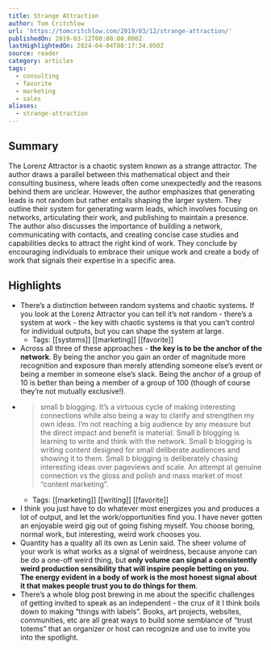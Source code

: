 ```yaml
---
title: Strange Attraction
author: Tom Critchlow
url: 'https://tomcritchlow.com/2019/03/12/strange-attraction/'
publishedOn: 2019-03-12T00:00:00.000Z
lastHighlightedOn: 2024-04-04T08:17:34.050Z
source: reader
category: articles
tags:
  - consulting
  - favorite
  - marketing
  - sales
aliases:
  - strange-attraction
---
```

## Summary

The Lorenz Attractor is a chaotic system known as a strange attractor. The author draws a parallel between this mathematical object and their consulting business, where leads often come unexpectedly and the reasons behind them are unclear. However, the author emphasizes that generating leads is not random but rather entails shaping the larger system. They outline their system for generating warm leads, which involves focusing on networks, articulating their work, and publishing to maintain a presence. The author also discusses the importance of building a network, communicating with contacts, and creating concise case studies and capabilities decks to attract the right kind of work. They conclude by encouraging individuals to embrace their unique work and create a body of work that signals their expertise in a specific area.

## Highlights
- There’s a distinction between random systems and chaotic systems. If you look at the Lorenz Attractor you can tell it’s not random - there’s a system at work - the key with chaotic systems is that you can’t control for individual outputs, but you can shape the system at large.
    - Tags: [[systems]] [[marketing]] [[favorite]] 
- Across all three of these approaches - **the key is to be the anchor of the network**. By being the anchor you gain an order of magnitude more recognition and exposure than merely attending someone else’s event or being a member in someone else’s slack. Being the anchor of a group of 10 is better than being a member of a group of 100 (though of course they’re not mutually exclusive!).
- > small b blogging. It’s a virtuous cycle of making interesting connections while also being a way to clarify and strengthen my own ideas. I’m not reaching a big audience by any measure but the direct impact and benefit is material.
  > Small b blogging is learning to write and think with the network. Small b blogging is writing content designed for small deliberate audiences and showing it to them. Small b blogging is deliberately chasing interesting ideas over pageviews and scale. An attempt at genuine connection vs the gloss and polish and mass market of most “content marketing”.
    - Tags: [[marketing]] [[writing]] [[favorite]] 
- I think you just have to do whatever most energizes you and produces a lot of output, and let the work/opportunities find you. I have never gotten an enjoyable weird gig out of going fishing myself. You choose boring, normal work, but interesting, weird work chooses you.
- Quantity has a quality all its own as Lenin said. The sheer volume of your work is what works as a signal of weirdness, because anyone can be do a one-off weird thing, but **only volume can signal a consistently weird production sensibility that will inspire people betting on you. The energy evident in a body of work is the most honest signal about it that makes people trust you to do things for them**.
- There’s a whole blog post brewing in me about the specific challenges of getting invited to speak as an independent - the crux of it I think boils down to making “things with labels”. Books, art projects, websites, communities, etc are all great ways to build some semblance of “trust totems” that an organizer or host can recognize and use to invite you into the spotlight.
